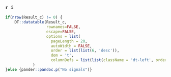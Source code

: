 
### `r i`


```r

if(nrow(Result_c) != 0) {
    DT::datatable(Result_c, 
                  rownames=FALSE, 
                  escape=FALSE,
                  options = list(
                    pageLength = 20,
                    autoWidth = FALSE,
                    order = list(list(6, 'desc')),
                    dom = 't',
                    columnDefs = list(list(className = 'dt-left', orderable = TRUE, targets = "_all")))
            )
}else {pander::pandoc.p("No signals")}

```


